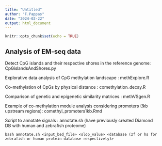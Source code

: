 ---
title: "Untitled"
author: "F.Pappas"
date: "2024-02-22"
output: html_document
---

```{r setup, include=FALSE}
knitr::opts_chunk$set(echo = TRUE)
```

## Analysis of EM-seq data

Detect CpG islands and their respective shores in the reference genome: CpGislandsAndShores.py

Explorative data analysis of CpG methylation landscape : methExplore.R

Co-methylation of CpGs by physical distance : comethylation_decay.R

Comparison of genetic and epigenetic similarity matrices : methVSgen.R

Example of co-methylation module analysis considering promoters (!kb upstream regions): comethyl_promoters1kb.Rmd

Script to annotate signals : annotate.sh (have previously created Diamond DB with human and zebrafish proteome)


```{shell}
bash annotate.sh <input_bed_file> <slop_value> <database (zf or hs for zebrafish or human protein database respectively)>
```
